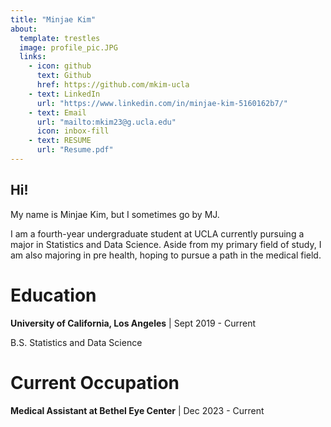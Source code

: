 ```yaml
---
title: "Minjae Kim"
about: 
  template: trestles
  image: profile_pic.JPG
  links: 
    - icon: github
      text: Github
      href: https://github.com/mkim-ucla
    - text: LinkedIn
      url: "https://www.linkedin.com/in/minjae-kim-5160162b7/"
    - text: Email
      url: "mailto:mkim23@g.ucla.edu"
      icon: inbox-fill
    - text: RESUME
      url: "Resume.pdf"
---
```


## **Hi!**

My name is Minjae Kim, but I sometimes go by MJ.

I am a fourth-year undergraduate student at UCLA currently pursuing a major in Statistics and Data Science. Aside from my primary field of study, I am also majoring in pre health, hoping to pursue a path in the medical field.

# Education

**University of California, Los Angeles** \| Sept 2019 - Current

B.S. Statistics and Data Science

# Current Occupation

**Medical Assistant at Bethel Eye Center** \| Dec 2023 - Current
